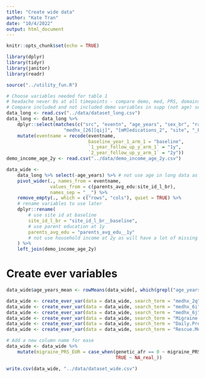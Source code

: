 ```yaml
---
title: "Create wide data"
author: "Kate Tran"
date: "10/4/2022"
output: html_document
---
```


```r
knitr::opts_chunk$set(echo = TRUE)
```

```r
library(dplyr)
library(tidyr)
library(janitor)
library(readr)

source("../utility_fun.R")
```

```r
# Choose variables needed for table 1
# headache never 0s at all timepoints - compare demo, med, PRS, domains of exposomes
# Compare included and not included demo variables in supp (not age) sex race edu income
data_long <- read.csv("../data/dataset_long.csv")
data_long <- data_long %>% 
    dplyr::select(matches(c("src", "eventn", "age_years", "sex_br", "race", "eth", "edu", "household_in", 
                     "medhx_[26][qij]", "[mM]edications_2", "site", "_PRS", "genetic_afr"))) %>% 
    mutate(eventname = recode(eventname,
                              baseline_year_1_arm_1 = "baseline",
                              `1_year_follow_up_y_arm_1` = "1y",
                              `2_year_follow_up_y_arm_1` = "2y"))
demo_income_age_2y <- read.csv("../data/demo_income_age_2y.csv")
```

```r
data_wide <-
    data_long %>% select(-age_years) %>% # not use age in long data as missing a lot (due to only ~6k kids have headache data at 2y)
    pivot_wider(., names_from = eventname, 
                values_from = c(parents_avg_edu:site_id_l_br),
                names_sep = "__") %>%
    remove_empty(., which = c("rows", "cols"), quiet = TRUE) %>%
    # rename variables to use later
    dplyr::rename(
        # use site id at baseline
        site_id_l_br = "site_id_l_br__baseline",
        # use parent education at 1y
        parents_avg_edu = "parents_avg_edu__1y"
        # not use household income at 2y as will have a lot of missing data, this is because we only have ~6k kids with headache data at 2y FU in data long
    ) %>% 
    left_join(demo_income_age_2y)
```

# Create ever variables
```r
data_wide$age_years_mean <- rowMeans(data_wide[, which(grepl("age_years", colnames(data_wide)))], na.rm = T)

data_wide <- create_ever_var(data = data_wide, search_term = "medhx_2q", new_col_name = "headache_ever")
data_wide <- create_ever_var(data = data_wide, search_term = "medhx_6i", new_col_name = "head_injury_ever")
data_wide <- create_ever_var(data = data_wide, search_term = "medhx_6j", new_col_name = "knocked_unconsc_ever")
data_wide <- create_ever_var(data = data_wide, search_term = "Migraine.Medications_2w__", new_col_name = "migraine_med_2w_ever")
data_wide <- create_ever_var(data = data_wide, search_term = "Daily.Preventive.medications_2w__", new_col_name = "daily_med_2w_ever")
data_wide <- create_ever_var(data = data_wide, search_term = "Rescue.Medications_2w__", new_col_name = "rescue_med_2w_ever")
```

```r
# Add a new column name for ease
data_wide <- data_wide %>% 
    mutate(migraine_PRS_EUR = case_when(genetic_afr == 0 ~ migraine_PRS,
                                        TRUE ~ NA_real_))
```

```r
write.csv(data_wide, "../data/dataset_wide.csv")
```







